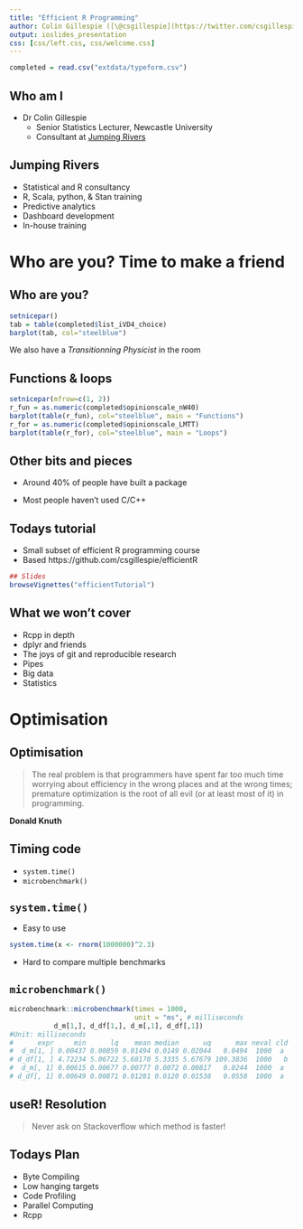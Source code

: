 ```yaml
---
title: "Efficient R Programming"
author: Colin Gillespie ([\@csgillespie](https://twitter.com/csgillespie))
output: ioslides_presentation
css: [css/left.css, css/welcome.css]
---
```

<!--
%\VignetteEngine{knitr::rmarkdown}
%\VignetteIndexEntry{Slides: Welcome}
-->

```r
completed = read.csv("extdata/typeform.csv")
```

## Who am I

  * Dr Colin Gillespie
    * Senior Statistics Lecturer, Newcastle University
    * Consultant at [Jumping Rivers](jumpingerivers.com)

## Jumping Rivers

  * Statistical and R consultancy
  * R, Scala, python, & Stan training
  * Predictive analytics
  * Dashboard development
  * In-house training
  
# Who are you? Time to make a friend

## Who are you?

```r
setnicepar()
tab = table(completed$list_iVD4_choice)
barplot(tab, col="steelblue")
```
We also have a _Transitionning Physicist_ in the room

## Functions & loops

```r
setnicepar(mfrow=c(1, 2))
r_fun = as.numeric(completed$opinionscale_nW40)
barplot(table(r_fun), col="steelblue", main = "Functions")
r_for = as.numeric(completed$opinionscale_LMTT)
barplot(table(r_for), col="steelblue", main = "Loops")
```


## Other bits and pieces

  * Around 40% of people have built a package

  * Most people haven't used C/C++

## Todays tutorial

  * Small subset of efficient R programming course
  * Based https://github.com/csgillespie/efficientR

```r
## Slides
browseVignettes("efficientTutorial")
```

## What we won't cover

 * Rcpp in depth
 * dplyr and friends
 * The joys of git and reproducible research
 * Pipes
 * Big data
 * Statistics

# Optimisation
## Optimisation

> The real problem is that programmers have spent far too much time worrying about
efficiency in the wrong places and at the wrong times; premature optimization is the
root of all evil (or at least most of it) in programming.

__Donald Knuth__

## Timing code

  * `system.time()`
  * `microbenchmark()`

##  `system.time()`

  * Easy to use

```r
system.time(x <- rnorm(1000000)^2.3)
```

  * Hard to compare multiple benchmarks

##  `microbenchmark()`

```r
microbenchmark::microbenchmark(times = 1000, 
                               unit = "ms", # milliseconds
           d_m[1,], d_df[1,], d_m[,1], d_df[,1])
#Unit: milliseconds
#      expr     min      lq    mean median      uq      max neval cld
#  d_m[1, ] 0.00437 0.00859 0.01494 0.0149 0.02044   0.0494  1000  a 
# d_df[1, ] 4.72234 5.06722 5.68170 5.3335 5.67679 109.3836  1000   b
#  d_m[, 1] 0.00615 0.00677 0.00777 0.0072 0.00817   0.0244  1000  a 
# d_df[, 1] 0.00649 0.00871 0.01281 0.0120 0.01538   0.0558  1000  a 
```

## useR! Resolution

> Never ask on Stackoverflow which method is faster!

## Todays Plan

  * Byte Compiling
  * Low hanging targets
  * Code Profiling
  * Parallel Computing
  * Rcpp











